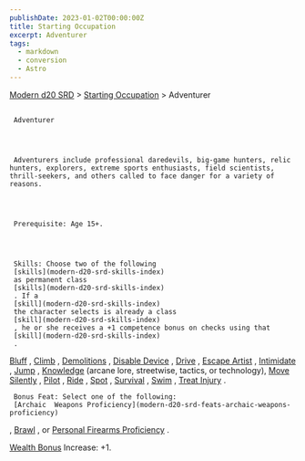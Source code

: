```yaml
---
publishDate: 2023-01-02T00:00:00Z
title: Starting Occupation
excerpt: Adventurer
tags:
  - markdown
  - conversion
  - Astro
---
```


[Modern d20 SRD](/#modernD20) > [Starting Occupation](modern-d20-srd-starting-occupation-index) > Adventurer

##

     Adventurer




     Adventurers include professional daredevils, big-game hunters, relic hunters, explorers, extreme sports enthusiasts, field scientists, thrill-seekers, and others called to face danger for a variety of reasons.




     Prerequisite: Age 15+.




     Skills: Choose two of the following
     [skills](modern-d20-srd-skills-index)
     as permanent class
     [skills](modern-d20-srd-skills-index)
     . If a
     [skill](modern-d20-srd-skills-index)
     the character selects is already a class
     [skill](modern-d20-srd-skills-index)
     , he or she receives a +1 competence bonus on checks using that
     [skill](modern-d20-srd-skills-index)
     .

[Bluff](modern-d20-srd-skills-bluff)
,
[Climb](modern-d20-srd-skills-climb)
,
[Demolitions](modern-d20-srd-skills-demolitions)
,
[Disable Device](modern-d20-srd-skills-disable-device)
,
[Drive](modern-d20-srd-skills-drive)
,
[Escape Artist](modern-d20-srd-skills-escape-artist)
,
[Intimidate](modern-d20-srd-skills-intimidate)
,
[Jump](modern-d20-srd-skills-jump)
,
[Knowledge](modern-d20-srd-skills-knowledge)
(arcane lore, streetwise, tactics, or technology),
[Move Silently](modern-d20-srd-skills-move-silently)
,
[Pilot](modern-d20-srd-skills-pilot)
,
[Ride](modern-d20-srd-skills-ride)
,
[Spot](modern-d20-srd-skills-spot)
,
[Survival](modern-d20-srd-skills-survival)
,
[Swim](modern-d20-srd-skills-swim)
,
[Treat Injury](modern-d20-srd-skills-treat-injury)
.

     Bonus Feat: Select one of the following:
     [Archaic  Weapons Proficiency](modern-d20-srd-feats-archaic-weapons-proficiency)
,
[Brawl](modern-d20-srd-feats-brawl)
, or
[Personal Firearms Proficiency](modern-d20-srd-feats-personal-firearms-proficiency)
.

[Wealth Bonus](modern-d20-srd-wealth-wealth-bonus)
Increase: +1.
